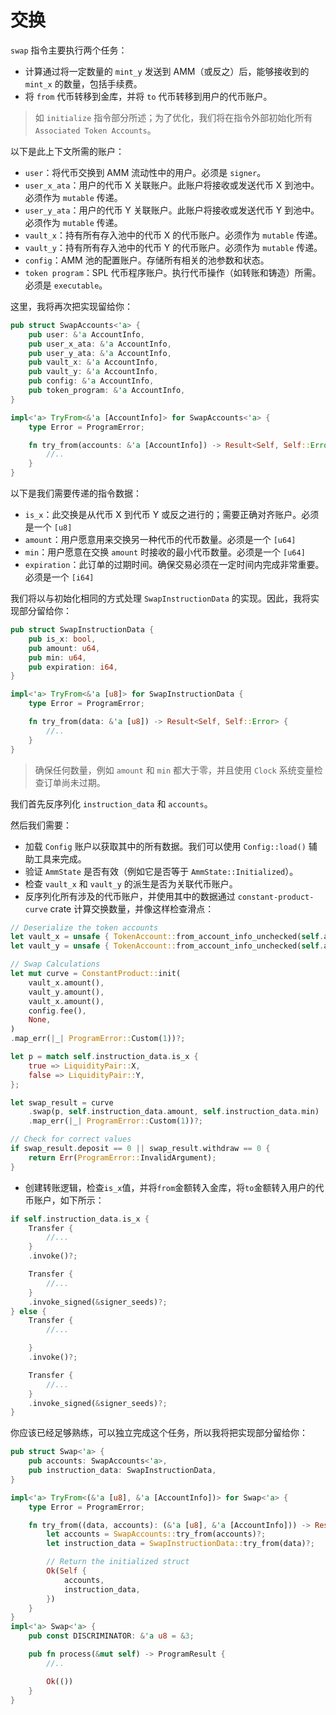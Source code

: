 # 交换

`swap` 指令主要执行两个任务：
- 计算通过将一定数量的 `mint_y` 发送到 AMM（或反之）后，能够接收到的 `mint_x` 的数量，包括手续费。
- 将 `from` 代币转移到金库，并将 `to` 代币转移到用户的代币账户。

> 如 `initialize` 指令部分所述；为了优化，我们将在指令外部初始化所有 `Associated Token Accounts`。

<ArticleSection name="所需账户" id="required-accounts" level="h2" />

以下是此上下文所需的账户：
- `user`：将代币交换到 AMM 流动性中的用户。必须是 `signer`。
- `user_x_ata`：用户的代币 X 关联账户。此账户将接收或发送代币 X 到池中。必须作为 `mutable` 传递。
- `user_y_ata`：用户的代币 Y 关联账户。此账户将接收或发送代币 Y 到池中。必须作为 `mutable` 传递。
- `vault_x`：持有所有存入池中的代币 X 的代币账户。必须作为 `mutable` 传递。
- `vault_y`：持有所有存入池中的代币 Y 的代币账户。必须作为 `mutable` 传递。
- `config`：AMM 池的配置账户。存储所有相关的池参数和状态。
- `token program`：SPL 代币程序账户。执行代币操作（如转账和铸造）所需。必须是 `executable`。

这里，我将再次把实现留给你：

```rust
pub struct SwapAccounts<'a> {
    pub user: &'a AccountInfo,
    pub user_x_ata: &'a AccountInfo,
    pub user_y_ata: &'a AccountInfo,
    pub vault_x: &'a AccountInfo,
    pub vault_y: &'a AccountInfo,
    pub config: &'a AccountInfo,
    pub token_program: &'a AccountInfo,
}

impl<'a> TryFrom<&'a [AccountInfo]> for SwapAccounts<'a> {
    type Error = ProgramError;

    fn try_from(accounts: &'a [AccountInfo]) -> Result<Self, Self::Error> {
        //..
    }
}
```

<ArticleSection name="指令数据" id="instruction-data" level="h2" />

以下是我们需要传递的指令数据：
- `is_x`：此交换是从代币 X 到代币 Y 或反之进行的；需要正确对齐账户。必须是一个 `[u8]`
- `amount`：用户愿意用来交换另一种代币的代币数量。必须是一个 `[u64]`
- `min`：用户愿意在交换 `amount` 时接收的最小代币数量。必须是一个 `[u64]`
- `expiration`：此订单的过期时间。确保交易必须在一定时间内完成非常重要。必须是一个 `[i64]`

我们将以与初始化相同的方式处理 `SwapInstructionData` 的实现。因此，我将实现部分留给你：

```rust
pub struct SwapInstructionData {
    pub is_x: bool,
    pub amount: u64,
    pub min: u64,
    pub expiration: i64,
}

impl<'a> TryFrom<&'a [u8]> for SwapInstructionData {
    type Error = ProgramError;

    fn try_from(data: &'a [u8]) -> Result<Self, Self::Error> {
        //..
    }
}
```

> 确保任何数量，例如 `amount` 和 `min` 都大于零，并且使用 `Clock` 系统变量检查订单尚未过期。

<ArticleSection name="指令逻辑" id="instruction-logic" level="h2" />

我们首先反序列化 `instruction_data` 和 `accounts`。

然后我们需要：
- 加载 `Config` 账户以获取其中的所有数据。我们可以使用 `Config::load()` 辅助工具来完成。
- 验证 `AmmState` 是否有效（例如它是否等于 `AmmState::Initialized`）。
- 检查 `vault_x` 和 `vault_y` 的派生是否为关联代币账户。
- 反序列化所有涉及的代币账户，并使用其中的数据通过 `constant-product-curve` crate 计算交换数量，并像这样检查滑点：

```rust
// Deserialize the token accounts
let vault_x = unsafe { TokenAccount::from_account_info_unchecked(self.accounts.vault_x)? };
let vault_y = unsafe { TokenAccount::from_account_info_unchecked(self.accounts.vault_y)? };

// Swap Calculations
let mut curve = ConstantProduct::init(
    vault_x.amount(),
    vault_y.amount(),
    vault_x.amount(),
    config.fee(),
    None,
)
.map_err(|_| ProgramError::Custom(1))?;

let p = match self.instruction_data.is_x {
    true => LiquidityPair::X,
    false => LiquidityPair::Y,
};

let swap_result = curve
    .swap(p, self.instruction_data.amount, self.instruction_data.min)
    .map_err(|_| ProgramError::Custom(1))?;

// Check for correct values
if swap_result.deposit == 0 || swap_result.withdraw == 0 {
    return Err(ProgramError::InvalidArgument);
}
```

- 创建转账逻辑，检查`is_x`值，并将`from`金额转入金库，将`to`金额转入用户的代币账户，如下所示：

```rust
if self.instruction_data.is_x {
    Transfer {
        //...
    }
    .invoke()?;

    Transfer {
        //...
    }
    .invoke_signed(&signer_seeds)?;
} else {
    Transfer {
        //...

    }
    .invoke()?;

    Transfer {
        //...
    }
    .invoke_signed(&signer_seeds)?;
}
```

你应该已经足够熟练，可以独立完成这个任务，所以我将把实现部分留给你：

```rust
pub struct Swap<'a> {
    pub accounts: SwapAccounts<'a>,
    pub instruction_data: SwapInstructionData,
}

impl<'a> TryFrom<(&'a [u8], &'a [AccountInfo])> for Swap<'a> {
    type Error = ProgramError;

    fn try_from((data, accounts): (&'a [u8], &'a [AccountInfo])) -> Result<Self, Self::Error> {
        let accounts = SwapAccounts::try_from(accounts)?;
        let instruction_data = SwapInstructionData::try_from(data)?;

        // Return the initialized struct
        Ok(Self {
            accounts,
            instruction_data,
        })
    }
}
impl<'a> Swap<'a> {
    pub const DISCRIMINATOR: &'a u8 = &3;

    pub fn process(&mut self) -> ProgramResult {
        //..

        Ok(())
    }
}
```
